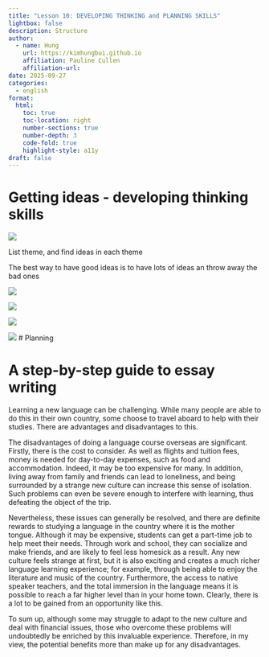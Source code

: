 ```yaml
---
title: "Lesson 10: DEVELOPING THINKING and PLANNING SKILLS"
lightbox: false
description: Structure
author:
  - name: Hung
    url: https://kimhungbui.github.io
    affiliation: Pauline Cullen
    affiliation-url:
date: 2025-09-27
categories:
  - english
format:
  html:
    toc: true
    toc-location: right
    number-sections: true
    number-depth: 3
    code-fold: true
    highlight-style: a11y
draft: false
---
```

# Getting ideas - developing thinking skills


![](CleanShot%202025-09-27%20at%2023.38.43@2x.png)

List theme, and find ideas in each theme

The best way to have good ideas is to have lots of ideas an throw away the bad ones


![](CleanShot%202025-09-27%20at%2023.38.33@2x.png)



![](CleanShot%202025-09-27%20at%2023.40.21@2x.png)

![](CleanShot%202025-09-27%20at%2023.40.36@2x.png)

![](CleanShot%202025-09-27%20at%2023.41.07@2x.png)
# Planning


# A step-by-step guide to essay writing


Learning a new language can be challenging. While many people are able to do this in their own country, some choose to travel aboard to help with their studies. There are advantages and disadvantages to this.

The disadvantages of doing a language course overseas are significant. Firstly, there is the cost to consider. As well as flights and tuition fees, money is needed for day-to-day expenses, such as food and accommodation. Indeed, it may be too expensive for many. In addition, living away from family and friends can lead to loneliness, and being surrounded by a strange new culture can increase this sense of isolation. Such problems can even be severe enough to interfere with learning, thus defeating the object of the trip.

Nevertheless, these issues can generally be resolved, and there are definite rewards to studying a language in the country where it is the mother tongue. Although it may be expensive, students can get a part-time job to help meet their needs. Through work and school, they can socialize and make friends, and are likely to feel less homesick as a result. Any new culture feels strange at first, but it is also exciting and creates a much richer language learning experience; for example, through being able to enjoy the literature and music of the country. Furthermore, the access to native speaker teachers, and the total immersion in the language means it is possible to reach a far higher level than in your home town. Clearly, there is a lot to be gained from an opportunity like this.

To sum up, although some may struggle to adapt to the new culture and deal with financial issues, those who overcome these problems will undoubtedly be enriched by this invaluable experience. Therefore, in my view, the potential benefits more than make up for any disadvantages.


